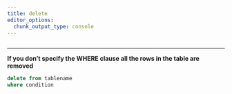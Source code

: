 ```yaml
---
title: delete
editor_options: 
  chunk_output_type: console
---
```


```r
```

*********************************************************************

**If you don't specify the WHERE clause all the rows in the table are removed**

```sql
delete from tablename
where condition
```


